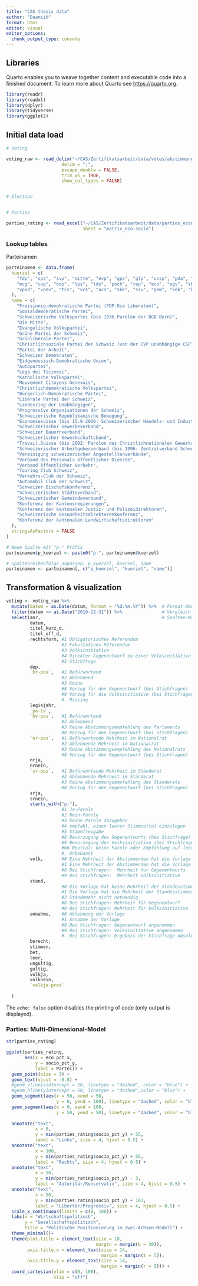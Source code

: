 ```yaml
---
title: "CAS thesis data"
author: "DaaniiH"
format: html
editor: visual
editor_options: 
  chunk_output_type: console
---
```


## Libraries

Quarto enables you to weave together content and executable code into a finished document. To learn more about Quarto see <https://quarto.org>.

```r

library(readr)
library(readxl)
library(dplyr)
library(tidyverse)
library(ggplot2)

```

## Initial data load

```r

# Voting

voting_raw <- read_delim("~/CAS/Zertifikatsarbeit/data/votes/abstimmungen_swissvotes_DATASET CSV 09-02-2025.csv",
                     delim = ";",
                     escape_double = FALSE,
                     trim_ws = TRUE,
                     show_col_types = FALSE)


# Election


# Parties

parties_rating <- read_excel("~/CAS/Zertifikatsarbeit/data/parties_economic_socio-political_rating.xlsx",
                             sheet = "matrix_eco-socio")


```

### Lookup tables

Parteinamen

```r

parteinamen <- data.frame(
  kuerzel = c(
    "fdp", "sps", "svp", "mitte", "evp", "gps", "glp", "ucsp", "pda", "sd", "edu", "fps", "lega", "kvp",
    "mcg", "cvp", "bdp", "lps", "ldu", "poch", "rep", "eco", "sgv", "sbv", "sgb", "travs", "sav", "vsa",
    "vpod", "voev", "tcs", "vcs", "acs", "sbk", "ssv", "gem", "kdk", "kkjpd", "gdk", "ldk"
  ),
  name = c(
    "Freisinnig-demokratische Partei (FDP.Die Liberalen)",
    "Sozialdemokratische Partei",
    "Schweizerische Volkspartei (bis 1936 Parolen der BGB Bern)",
    "Die Mitte",
    "Evangelische Volkspartei",
    "Grüne Partei der Schweiz",
    "Grünliberale Partei",
    "Christlichsoziale Partei der Schweiz (von der CVP unabhängige CSP)",
    "Partei der Arbeit",
    "Schweizer Demokraten",
    "Eidgenössisch-Demokratische Union",
    "Autopartei",
    "Lega dei Ticinesi",
    "Katholische Volkspartei",
    "Mouvement Citoyens Genevois",
    "Christlichdemokratische Volkspartei",
    "Bürgerlich-Demokratische Partei",
    "Liberale Partei der Schweiz",
    "Landesring der Unabhängigen",
    "Progressive Organisationen der Schweiz",
    "Schweizerische Republikanische Bewegung",
    "Economiesuisse (bis 15.9.2000: Schweizerischer Handels- und Industrieverein SHIV (Vorort))",
    "Schweizerischer Gewerbeverband",
    "Schweizer Bauernverband",
    "Schweizerischer Gewerkschaftsbund",
    "Travail.Suisse (bis 2002: Parolen des Christlichnationalen Gewerkschaftsbunds (CNG); dieser fusionierte per 1.1.2003 mit der VSA zu Travail.Suisse)",
    "Schweizerischer Arbeitgeberverband (bis 1996: Zentralverband Schweizerischer Arbeitgeber-Organisationen ZSAO)",
    "Vereinigung schweizerischer Angestelltenverbände",
    "Verband des Personals öffentlicher Dienste",
    "Verband öffentlicher Verkehr",
    "Touring Club Schweiz",
    "Verkehrs-Club der Schweiz",
    "Automobil Club der Schweiz",
    "Schweizer Bischofskonferenz",
    "Schweizerischer Städteverband",
    "Schweizerischer Gemeindeverband",
    "Konferenz der Kantonsregierungen",
    "Konferenz der kantonalen Justiz- und Polizeidirektoren",
    "Schweizerische Gesundheitsdirektorenkonferenz",
    "Konferenz der kantonalen Landwirtschaftsdirektoren"
  ),
  stringsAsFactors = FALSE
)

# Neue Spalte mit "p-" Präfix
parteinamen$p_kuerzel <- paste0("p-", parteinamen$kuerzel)

# Spaltenreihenfolge anpassen: p_kuerzel, kuerzel, name
parteinamen <- parteinamen[, c("p_kuerzel", "kuerzel", "name")]
```

## Transformation & visualization

```r


voting <- voting_raw %>%
  mutate(datum = as.Date(datum, format = "%d.%m.%Y")) %>%  # Format-Umwandlung
  filter(datum >= as.Date("2019-12-31")) %>%               # Vergleich
  select(anr,                                              # Spalten-Wahl
         datum,
         titel_kurz_d,
         titel_off_d,
         rechtsform, #1 Obligatorisches Referendum
                     #2 Fakultatives Referendum
                     #3 Volksinitiative
                     #4 Direkter Gegenentwurf zu einer Volksinitiative
                     #5 Stichfrage
         dep,
         `br-pos`,   #1 Befürwortend
                     #2 Ablehnend
                     #3 Keine
                     #8 Vorzug für den Gegenentwurf (bei Stichfragen)
                     #9 Vorzug für die Volksinitiative (bei Stichfragen)
                     #. Missing
         legisjahr,
         `pa-iv`,
         `bv-pos`,   #1 Befürwortend
                     #2 Ablehnend
                     #3 Keine Abstimmungsempfehlung des Parlaments
                     #8 Vorzug für den Gegenentwurf (bei Stichfragen)
         `nr-pos`,   #1 Befürwortende Mehrheit im Nationalrat
                     #2 Ablehnende Mehrheit im Nationalrat
                     #3 Keine Abstimmungsempfehlung des Nationalrats
                     #8 Vorzug für den Gegenentwurf (bei Stichfragen)
         nrja,
         nrnein,
         `sr-pos`,   #1 Befürwortende Mehrheit im Ständerat
                     #2 Ablehnende Mehrheit im Ständerat
                     #3 Keine Abstimmungsempfehlung des Ständerats
                     #8 Vorzug für den Gegenentwurf (bei Stichfragen)
         srja,
         srnein,
         starts_with("p-"),
                     #1 Ja-Parole
                     #2 Nein-Parole
                     #3 keine Parole abzugeben
                     #4 empfahl, einen leeren Stimmzettel einzulegen
                     #5 Stimmfreigabe
                     #8 Bevorzugung des Gegenentwurfs (bei Stichfrage)
                     #9 Bevorzugung der Volksinitiative (bei Stichfrage)
                     #66 Neutral: keine Parole oder Empfehlung auf leer einlegen                        #9999 Organisation existiert nicht
                     #. Unbekannt
         volk,       #0 Eine Mehrheit der Abstimmenden hat die Vorlage abgelehnt
                     #1 Eine Mehrheit der Abstimmenden hat die Vorlage ange-nommen
                     #8 Bei Stichfragen:  Mehrheit für Gegenentwurfs
                     #9 Bei Stichfragen:  Mehrheit Volksinitiative
         stand,
                     #0 Die Vorlage hat keine Mehrheit der Standesstimmen er-reicht
                     #1 Die Vorlage hat die Mehrheit der Standesstimmen erreicht
                     #3 Ständemehr nicht notwendig
                     #8 Bei Stichfragen: Mehrheit für Gegenentwurf
                     #9 Bei Stichfragen: Mehrheit für Volksinitiative
         annahme,    #0 Ablehnung der Vorlage
                     #1 Annahme der Vorlage
                     #8 Bei Stichfragen: Gegenentwurf angenommen
                     #9 Bei Stichfragen: Volksinitiative angenommen
                     #. Bei Stichfragen: Ergebnis der Stichfrage obsolet
         berecht,
         stimmen,
         bet,
         leer,
         ungultig,
         gultig,
         volkja,
         volknein,
         `volkja-proz`
         
  )
```

The `echo: false` option disables the printing of code (only output is displayed).

### Parties: Multi-Dimensional-Model

```r

str(parties_rating)

ggplot(parties_rating,
       aes(x = eco_pct_x,
           y = socio_pct_y,
           label = Partei)) +
  geom_point(size = 3) +
  geom_text(vjust = -0.8) +
  #geom_vline(xintercept = 50, linetype = "dashed", color = "blue") +
  #geom_hline(yintercept = 50, linetype = "dashed",color = "blue") +
  geom_segment(aes(x = 50, xend = 50,
                   y = 0, yend = 100), linetype = "dashed", color = "blue") +
  geom_segment(aes(x = 0, xend = 100,
                   y = 50, yend = 50), linetype = "dashed", color = "blue") +
  
  annotate("text",
           x = 0,
           y = min(parties_rating$socio_pct_y) + 55,
           label = "Links", size = 4, hjust = 0.5) +
  annotate("text",
           x = 100,
           y = min(parties_rating$socio_pct_y) + 55,
           label = "Rechts", size = 4, hjust = 0.5) +
  annotate("text",
           x = 50,
           y = min(parties_rating$socio_pct_y) - 3,
           label = "Autoritär/Konservativ", size = 4, hjust = 0.5) +
  annotate("text",
           x = 50,
           y = min(parties_rating$socio_pct_y) + 103,
           label = "Libertär/Progressiv", size = 4, hjust = 0.5) +
  scale_x_continuous(limits = c(0, 100)) +
  labs(x = "Wirtschaftspolitisch",
       y = "Gesellschaftspolitisch",
       title = "Politische Positionierung im Zwei-Achsen-Modell") +
  theme_minimal()+
  theme(plot.title = element_text(size = 18,
                                  margin = margin(b = 30)),
        axis.title.x = element_text(size = 14,
                                    margin = margin(t = 5)),
        axis.title.y = element_text(size = 14,
                                    margin = margin(r = 5))) +
  coord_cartesian(ylim = c(0, 100),
                  clip = "off")

```
